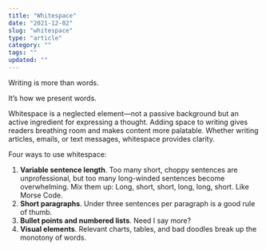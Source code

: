 ```yaml
---
title: "Whitespace"
date: "2021-12-02"
slug: "whitespace"
type: "article"
category: ""
tags: ""
updated: ""
---
```


Writing is more than words.

It’s how we present words.

Whitespace is a neglected element—not a passive background but an active ingredient for expressing a thought. Adding space to writing gives readers breathing room and makes content more palatable. Whether writing articles, emails, or text messages, whitespace provides clarity.

Four ways to use whitespace:

1. **Variable sentence length**. Too many short, choppy sentences are unprofessional, but too many long-winded sentences become overwhelming. Mix them up: Long, short, short, long, long, short. Like Morse Code.
2. **Short paragraphs**. Under three sentences per paragraph is a good rule of thumb.
3. **Bullet points and numbered lists**. Need I say more?
4. **Visual elements**. Relevant charts, tables, and bad doodles break up the monotony of words.